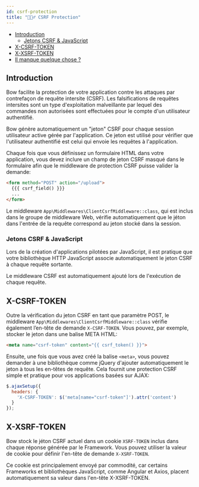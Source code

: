 ```yaml
---
id: csrf-protection
title: "🙅🏽‍♂️ CSRF Protection"
---
```



- [Introduction](#introduction)
  - [Jetons CSRF & JavaScript](#jetons-csrf--javascript)
- [X-CSRF-TOKEN](#x-csrf-token)
- [X-XSRF-TOKEN](#x-xsrf-token)
- [Il manque quelque chose ?](#il-manque-quelque-chose-)

## Introduction

Bow facilite la protection de votre application contre les attaques par contrefaçon de requête intersite (CSRF). Les falsifications de requêtes intersites sont un type d'exploitation malveillante par lequel des commandes non autorisées sont effectuées pour le compte d'un utilisateur authentifié.

Bow génère automatiquement un "jeton" CSRF pour chaque session utilisateur active gérée par l'application. Ce jeton est utilisé pour vérifier que l'utilisateur authentifié est celui qui envoie les requêtes à l'application.

Chaque fois que vous définissez un formulaire HTML dans votre application, vous devez inclure un champ de jeton CSRF masqué dans le formulaire afin que le middleware de protection CSRF puisse valider la demande:

```html
<form method="POST" action="/upload">
  {{{ csrf_field() }}}
  ...
</form>
```

Le middleware `App\Middlewares\ClientCsrfMiddleware::class`, qui est inclus dans le groupe de middleware Web, vérifie automatiquement que le jéton dans l'entrée de la requête correspond au jeton stocké dans la session.

### Jetons CSRF & JavaScript

Lors de la création d'applications pilotées par JavaScript, il est pratique que votre bibliothèque HTTP JavaScript associe automatiquement le jeton CSRF à chaque requête sortante.

Le middleware CSRF est automatiquement ajouté lors de l'exécution de chaque requête.

## X-CSRF-TOKEN

Outre la vérification du jeton CSRF en tant que paramètre POST, le middleware `App\Middlewares\ClientCsrfMiddleware::class` vérifie également l’en-tête de demande `X-CSRF-TOKEN`. Vous pouvez, par exemple, stocker le jeton dans une balise META HTML:

```html
<meta name="csrf-token" content="{{ csrf_token() }}">
```

Ensuite, une fois que vous avez créé la balise `<meta>`, vous pouvez demander à une bibliothèque comme jQuery d'ajouter automatiquement le jeton à tous les en-têtes de requête. Cela fournit une protection CSRF simple et pratique pour vos applications basées sur AJAX:

```js
$.ajaxSetup({
  headers: {
    'X-CSRF-TOKEN': $('meta[name="csrf-token"]').attr('content')
  }
});
```

## X-XSRF-TOKEN

Bow stock le jéton CSRF actuel dans un cookie `XSRF-TOKEN` inclus dans chaque réponse générée par le Framework. Vous pouvez utiliser la valeur de cookie pour définir l'en-tête de demande `X-XSRF-TOKEN`.

Ce cookie est principalement envoyé par commodité, car certains Frameworks et bibliothèques JavaScript, comme Angular et Axios, placent automatiquement sa valeur dans l'en-tête X-XSRF-TOKEN.

<SuggestionFeature />
